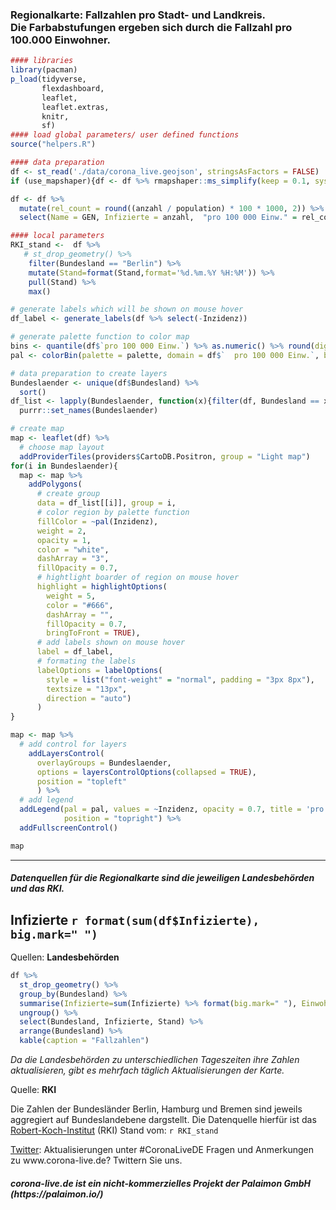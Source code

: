 ### **Regionalkarte**: Fallzahlen pro Stadt- und Landkreis. <br> Die Farbabstufungen ergeben sich durch die Fallzahl pro 100.000 Einwohner. 

```r
#### libraries
library(pacman)
p_load(tidyverse,
       flexdashboard,
       leaflet,  
       leaflet.extras, 
       knitr, 
       sf)
#### load global parameters/ user defined functions
source("helpers.R")
```

```r
#### data preparation
df <- st_read('./data/corona_live.geojson', stringsAsFactors = FALSE)
if (use_mapshaper){df <- df %>% rmapshaper::ms_simplify(keep = 0.1, sys = TRUE)}

df <- df %>%
  mutate(rel_count = round((anzahl / population) * 100 * 1000, 2)) %>%
  select(Name = GEN, Infizierte = anzahl,  "pro 100 000 Einw." = rel_count, Art = BEZ, Einwohner = population, Bundesland , Stand = stand, Inzidenz = rel_count)

#### local parameters
RKI_stand <-  df %>%
   # st_drop_geometry() %>%
    filter(Bundesland == "Berlin") %>%
    mutate(Stand=format(Stand,format='%d.%m.%Y %H:%M')) %>%
    pull(Stand) %>%
    max()
```


```r
# generate labels which will be shown on mouse hover
df_label <- generate_labels(df %>% select(-Inzidenz))

# generate palette function to color map
bins <- quantile(df$`pro 100 000 Einw.`) %>% as.numeric() %>% round(digits = 2)
pal <- colorBin(palette = palette, domain = df$`  pro 100 000 Einw.`, bins = bins, na.color = "#808080")

# data preparation to create layers
Bundeslaender <- unique(df$Bundesland) %>% 
  sort()
df_list <- lapply(Bundeslaender, function(x){filter(df, Bundesland == x)}) %>%
  purrr::set_names(Bundeslaender)

# create map
map <- leaflet(df) %>%
  # choose map layout
  addProviderTiles(providers$CartoDB.Positron, group = "Light map") 
for(i in Bundeslaender){
  map <- map %>%
    addPolygons(
      # create group
      data = df_list[[i]], group = i,
      # color region by palette function
      fillColor = ~pal(Inzidenz),
      weight = 2,
      opacity = 1,  
      color = "white",
      dashArray = "3",
      fillOpacity = 0.7,
      # hightlight boarder of region on mouse hover
      highlight = highlightOptions(
        weight = 5,
        color = "#666",
        dashArray = "",
        fillOpacity = 0.7,
        bringToFront = TRUE),  
      # add labels shown on mouse hover
      label = df_label,
      # formating the labels
      labelOptions = labelOptions(
        style = list("font-weight" = "normal", padding = "3px 8px"),
        textsize = "13px",
        direction = "auto")
      )
}

map <- map %>%
  # add control for layers
    addLayersControl(
      overlayGroups = Bundeslaender,
      options = layersControlOptions(collapsed = TRUE),
      position = "topleft"
      ) %>%
  # add legend
  addLegend(pal = pal, values = ~Inzidenz, opacity = 0.7, title = 'pro 100000 Einw.',
            position = "topright") %>%
  addFullscreenControl() 

map

```

***

##### Datenquellen für die **Regionalkarte** sind die jeweiligen Landesbehörden und das RKI. 

<h2><b>Infizierte `r format(sum(df$Infizierte), big.mark=" ") `</b></h2>

Quellen: **Landesbehörden**

```r
df %>% 
  st_drop_geometry() %>% 
  group_by(Bundesland) %>%
  summarise(Infizierte=sum(Infizierte) %>% format(big.mark=" "), Einwohner=sum(Einwohner), Stand=min(Stand)) %>%
  ungroup() %>%
  select(Bundesland, Infizierte, Stand) %>%
  arrange(Bundesland) %>%
  kable(caption = "Fallzahlen")
```

*Da die Landesbehörden zu unterschiedlichen Tageszeiten ihre Zahlen aktualisieren, gibt es mehrfach täglich Aktualisierungen der Karte.*

Quelle: **RKI**

Die Zahlen der Bundesländer Berlin, Hamburg und Bremen sind jeweils aggregiert auf Bundeslandebene dargstellt. Die Datenquelle hierfür ist das <a href="https://www.rki.de">Robert-Koch-Institut</a> (RKI)  Stand vom: `r RKI_stand`


<a href="https://twitter.com/palaimon_io">Twitter</a>: Aktualisierungen unter #CoronaLiveDE
Fragen und Anmerkungen zu www.corona-live.de? Twittern Sie uns.

##### corona-live.de ist ein nicht-kommerzielles Projekt der Palaimon GmbH (https://palaimon.io/)